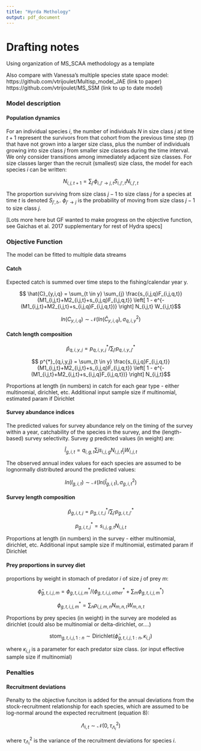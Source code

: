 ```yaml
---
title: "Hyrda Methology"
output: pdf_document
---
```


# Drafting notes
Using organization of MS_SCAA methodology as a template

Also compare with Vanessa’s multiple species state space model: 
https://github.com/vtrijoulet/Multisp_model_JAE (link to paper)
https://github.com/vtrijoulet/MS_SSM (link to up to date model)

<!-- ## Introduction -->

<!-- Hyrda is a multiple species fisheries model used to evaluated stock status given species interactions on Georges Bank. The model specifications are documented here. -->

<!-- ## Methodology -->
<!-- The operating model (Hydra; Supplementary data) is implemented in ADMB (Fournier et al., 2012) and simulates 10 species with length-structured population dynamics and predation (structured as in Hall et al., 2006; Rochet et al., 2011). The 10 species included in the model are key commercial species in the Georges Bank fish community, historically a heavily exploited ecosystem (Fogarty and Murawski, 1998). They can be organized into functional groups in many ways (see, e.g. Gaichas et al., 2012), but here we categorize by a combination of taxonomy and foraging mode to include two piscivorous Elasmobranchs (spiny dogfish and winter skate), two pelagic Planktivores (Atlantic herring and Atlantic mackerel), three demersal Piscivores (Atlantic cod, silver hake, and monkfish), and three demersal invertebrate feeders or Benthivores (haddock, yellowtail flounder, winter flounder). Scientific names and a summary of aggregate group membership are listed in Table 1.   -->

<!-- ### Data requirements -->
<!-- Parameterizations for growth, recruitment, and fishery size selection were based on Georges Bank survey and fishery data to the extent possible, although fishery size selectivity, species catchability, and fishing effort should be considered illustrative for the analysis rather than representative of actual fishing fleets operating at present. Similarly, simulated population levels and yields for the included species should be considered illustrative rather than representative of current status and dynamics because the simulation model has not been formally fit to biomass or catch data from this system. More details on model equations and parameterization are included in Supplementary data, Tables S1–S4, and key functions are illustrated for each species and fishing fleet in Supplementary data, Figures S1–S4. -->

### Model description


#### Population dynamics

For an individual species $i$, the number of individuals $N$ in size class $j$ at time $t+1$ represent the survivors from that cohort from the previous time step ($t$) that have not grown into a larger size class, plus the number of individuals growing into size class $j$ from smaller size classes during the time interval. We only consider transitions among immediately adjacent size classes. For size classes larger than the recruit (smallest) size class, the model for each species $i$ can be written:

$$ N_{i,j,t+1} = \sum_{j'}{\phi_{i,j' \to j,t}S_{i,j',t}N_{i,j',t}} $$

The proportion surviving from size class $j-1$ to size class $j$ for a species at time $t$ is denoted $S_{j',t}$,.  $\phi_{j’ \to j}$ is the probability of moving from size class $j-1$ to size class $j$.


[Lots more here but GF wanted to make progress on the objective function, see Gaichas et al. 2017 supplementary for rest of Hydra specs]
<!-- ##### Growth and Time-in-Stage -->

<!-- The values for $\phi_{j’ \to j,t}$, the time required for an individual to grow between length bins are determined from the growth function. Growth can be assumed to follow a von Bertalanffy (see Hall et al., 2006) or power function, either of which can be applied to any species. As in (Hall et al., 2006), the model timestep is set up to equal the amount of time it takes for the fastest growing species/length bin combination to grow into the next length bin.  -->

<!-- One of the simplest possible models for indeterminate growth with environmental effects is: -->

<!--  	    (2), -->
<!-- where li,a,t is the length of species i, age a and time t; ψi and κi are growth model parameters, δp is the effect of the pth covariate on growth, and Xp,t is the pth covariate at time t.  Because the effect of the covariates may be nonlinear, we can allow polynomial expressions for covariate terms (e.g. in cases where there is an optimum temperature for growth of species i, the covariate terms may involve quadratic or higher-order terms for temperature on growth.  While we show the full potential model here, no covariates on growth were included for the simulations presented in the paper.  -->

<!-- The time required to grow through a specified length interval is: -->

<!--      (3), -->
<!-- and the expression for the probability of moving through the length interval is then: -->

<!--      (4). -->
<!-- Von Bertalanffy growth is modeled identically as in Hall et al., (2006): -->

<!--      (5), -->
<!-- with the time required to grow through a specified length interval: -->

<!--      (6), -->
<!-- and an identical expression for the probability of moving through the length interval as in Equation 4 above.  -->

<!-- Environmental covariates modifying von Bertalanffy growth can be included in the model as follows (although we note again that no growth covariates are used in the present analysis): -->

<!--      (7). -->


### Objective Function

The model can be fitted to multiple data streams

#### Catch 

Expected catch is summed over time steps to the fishing/calendar year y.

$$ \hat{C}_{y,i,q} = \sum_{t \in y} \sum_{j} \frac{s_{i,j,q}F_{i,j,q,t}}{M1_{i,j,t}+M2_{i,j,t}+s_{i,j,q}F_{i,j,q,t}} \left[ 1 - e^{-(M1_{i,j,t}+M2_{i,j,t}+s_{i,j,q}F_{i,j,q,t})} \right] N_{i,j,t} W_{i,j,t}$$

$$ ln(C_{y,i,q}) \sim \mathcal{N}(ln(\hat{C}_{y,i,q}), \sigma^{2}_{q,i,y}) $$


#### Catch length composition

$$ \hat{p}_{q,i,y,j} = p^{*}_{q,i,y,j} / \sum_{j'}{p^{*}_{q,i,y,j'}} $$

$$ p^{*}_{q,i,y,j} = \sum_{t \in y} \frac{s_{i,j,q}F_{i,j,q,t}}{M1_{i,j,t}+M2_{i,j,t}+s_{i,j,q}F_{i,j,q,t}} \left[ 1 - e^{-(M1_{i,j,t}+M2_{i,j,t}+s_{i,j,q}F_{i,j,q,t})} \right] N_{i,j,t}$$

Proportions at length (in numbers) in catch for each gear type - either multinomial, dirichlet, etc.
Additional input sample size if multinomial, estimated param if Dirichlet

#### Survey abundance indices

The predicted values for survey abundance rely on the timing of the survey within a year, catchability of the species in the survey, and the (length-based) survey selectivity. Survey $g$ predicted values (in weight) are:

$$ \hat{I}_{g,i,t} = q_{i,g,t} \sum{j}{s_{i,j,g}N_{i,j,t}l_{j}W_{i,j,t}} $$

The observed annual index values for each species are assumed to be lognormally distributed around the predicted values:

$$ ln(I_{g,i,t}) \sim \mathcal{N}(ln(\hat{I}_{g,i,t}), \sigma^{2}_{g,i,t}) $$


#### Survey length composition

$$ \hat{p}_{g,i,t,j} = p^{*}_{g,i,t,j} / \sum_{j'}{p^{*}_{g,i,t,j'}} $$

$$ p^{*}_{g,i,t,j} = s_{i,j,g, t} N_{i,j,t} $$

Proportions at length (in numbers) in the survey - either multinomial, dirichlet, etc.
Additional input sample size if multinomial, estimated param if Dirichlet

#### Prey proportions in survey diet

proportions by weight in stomach of predator $i$ of size $j$ of prey $m$:

$$ \hat{\phi}_{g,t,i,j,m} = \phi^{*}_{g,t,i,j,m} / \left( \phi^{*}_{g,t,i,j,other} + \sum_{m}{\phi^{*}_{g,t,i,j,m}} \right) $$

$$ \phi^{*}_{g,t,i,j,m} = \sum_{n}{\rho_{i,j,m,n} N_{m,n,t} W_{m,n,t}} $$

Proportions by prey species (in weight) in the survey are modeled as dirichlet (could also be multinomial or delta-dirichlet, or....)

$$ \mathrm{stom}_{g,t,i,j,1:n} \sim \mathrm{Dirichlet} \left( \hat{\phi}_{g,t,i,j,1:n}, \kappa_{i,j} \right) $$

where $\kappa_{i,j}$ is a parameter for each predator size class. (or input effective sample size if multinomial)



### Penalties

#### Recruitment deviations

Penalty to the objective funciton is added for the annual deviations from the stock-recruitment relationship for each species, which are assumed to be log-normal around the expected recruitment (equation 8):

$$ \Lambda_{i,t} \sim \mathcal{N}\left(0, \tau^{2}_{\Lambda_{i}}\right) $$

where $\tau^{2}_{\Lambda_{i}}$ is the variance of the recruitment deviations for species $i$.

<!-- ### Simulations -->
